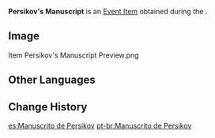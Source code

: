 {{Item Infobox
|id           = 101964
|image        = Item Persikov's Manuscript.png
|type         = Quest Items
|group        = Event Items
|description  = Notes penned by the Fatui researcher [[Persikov]]. These notes contain a map, and if you follow its instructions, you should be able to find the [[Crystalline Core|crystalline cores]] that the Cognitive Mimicry device is missing...
|source1      = [[Like Rhyme and Song, the Summer Reverie]]
|event        = Summertime Odyssey
}}
'''Persikov's Manuscript''' is an [[Event Item]] obtained during the {{Quest|Like Rhyme and Song, the Summer Reverie}}.

==Image==
<Gallery>
Item Persikov's Manuscript Preview.png
</gallery>

==Other Languages==
{{Other Languages
|default_hidden = 1
|en      = Persikov's Manuscript
|zhs     = 佩尔西科夫的手稿
|zhs_rm  = Pèi'ěrxīkēfū de Shǒugǎo
|zht     = 佩爾西科夫的手稿
|zht_rm  = Pèi'ěrxīkēfū de Shǒugǎo
|ja      = ペルシーコフのレポート
|ja_rm   = Perushiikofu no Repooto
|ko      = 페르시코프의 원고
|ko_rm   = Pereusikopeu-ui Wongo
|es      = Manuscrito de Persikov
|fr      = Manuscrit de Persikov
|ru      = Записи Персикова
|th      = ต้นฉบับของ Persikov
|th_rm   = 
|vi      = Bản Thảo Của Persikov
|de      = Persikovs Notiz
|id      = Catatan Persikov
|pt      = Manuscrito de Persikov
}}

==Change History==
{{Change History|2.8}}

[[es:Manuscrito de Persikov]]
[[pt-br:Manuscrito de Persikov]]